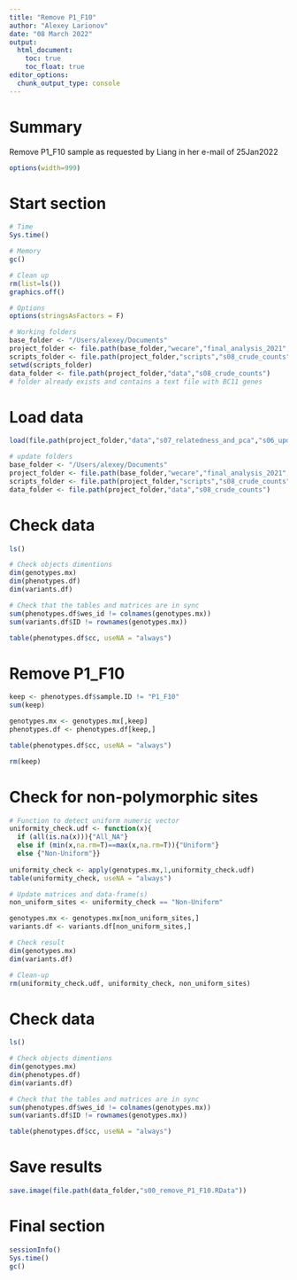 ```yaml
---
title: "Remove P1_F10"
author: "Alexey Larionov"
date: "08 March 2022"
output:
  html_document:
    toc: true
    toc_float: true
editor_options:
  chunk_output_type: console
---
```


# Summary

Remove P1_F10 sample as requested by Liang in her e-mail of 25Jan2022

<style>
pre{
  overflow-x: auto;
}
pre code{
  word-wrap: normal;
  white-space: pre;
}
</style>

```r
options(width=999)
```

# Start section

```r

# Time
Sys.time()

# Memory
gc()

# Clean up
rm(list=ls())
graphics.off()

# Options
options(stringsAsFactors = F)

# Working folders
base_folder <- "/Users/alexey/Documents"
project_folder <- file.path(base_folder,"wecare","final_analysis_2021","reanalysis_2022","wes","s01_wes_wecare_only")
scripts_folder <- file.path(project_folder,"scripts","s08_crude_counts")
setwd(scripts_folder)
data_folder <- file.path(project_folder,"data","s08_crude_counts")
# folder already exists and contains a text file with BC11 genes

```

# Load data

```r

load(file.path(project_folder,"data","s07_relatedness_and_pca","s06_update_main_dataset.RData"))

# update folders
base_folder <- "/Users/alexey/Documents"
project_folder <- file.path(base_folder,"wecare","final_analysis_2021","reanalysis_2022","wes","s01_wes_wecare_only")
scripts_folder <- file.path(project_folder,"scripts","s08_crude_counts")
data_folder <- file.path(project_folder,"data","s08_crude_counts")

```

# Check data

```r

ls()

# Check objects dimentions
dim(genotypes.mx)
dim(phenotypes.df)
dim(variants.df)

# Check that the tables and matrices are in sync
sum(phenotypes.df$wes_id != colnames(genotypes.mx))
sum(variants.df$ID != rownames(genotypes.mx))

table(phenotypes.df$cc, useNA = "always")

```

# Remove P1_F10

```r

keep <- phenotypes.df$sample.ID != "P1_F10"
sum(keep)

genotypes.mx <- genotypes.mx[,keep]
phenotypes.df <- phenotypes.df[keep,]

table(phenotypes.df$cc, useNA = "always")

rm(keep)

```

# Check for non-polymorphic sites

```r
# Function to detect uniform numeric vector
uniformity_check.udf <- function(x){
  if (all(is.na(x))){"All_NA"}
  else if (min(x,na.rm=T)==max(x,na.rm=T)){"Uniform"}
  else {"Non-Uniform"}}
    
uniformity_check <- apply(genotypes.mx,1,uniformity_check.udf)
table(uniformity_check, useNA = "always")

# Update matrices and data-frame(s)
non_uniform_sites <- uniformity_check == "Non-Uniform"

genotypes.mx <- genotypes.mx[non_uniform_sites,]
variants.df <- variants.df[non_uniform_sites,]

# Check result
dim(genotypes.mx)
dim(variants.df)

# Clean-up
rm(uniformity_check.udf, uniformity_check, non_uniform_sites)

```

# Check data

```r

ls()

# Check objects dimentions
dim(genotypes.mx)
dim(phenotypes.df)
dim(variants.df)

# Check that the tables and matrices are in sync
sum(phenotypes.df$wes_id != colnames(genotypes.mx))
sum(variants.df$ID != rownames(genotypes.mx))

table(phenotypes.df$cc, useNA = "always")

```

# Save results

```r

save.image(file.path(data_folder,"s00_remove_P1_F10.RData"))

```

# Final section

```r

sessionInfo()
Sys.time()
gc()

```
